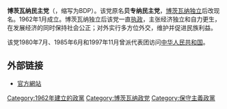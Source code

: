 {{Unreferenced|time=2021-01-25T05:53:13+00:00}}
{{Infobox political party
| country       =  波札那
| name    =  波札那民主黨
|native_name=Botswana Democratic Party
| logo    =Flag of the Botswana Democratic Party.svg
| ideology      = [[保守主義|保守主義]]<br>[[農業主義|農業主義]]<br>[[民族主義|民族主義]]<br>[[民族保守主義|民族保守主義]]<br>[[自由保守主義|自由保守主義]]<br>[[一國保守主義|一國保守主義]]<br>[[基督教民主主義|基督教民主主義]]
| position      = [[中间偏右|中间偏右]]
|国际组织=[[社会党国际|社会党国际]]（咨询党）
| leader        = [[伊恩·卡馬|伊恩·卡馬]]
| headquarters  = [[哈博罗内|哈博罗内]]
| seats1_title  = [[波札那議會|议会]]
| seats1        = {{Infobox political party/seats|45|57|hex=#FF0000}}
| colorcode    = red
}}
'''博茨瓦纳民主党'''（{{lang-en|Botswana Democratic Party}}，缩写为BDP）。该党原名'''贝专纳民主党'''，[[博茨瓦纳|博茨瓦纳]][[独立|独立]]后改现名。1962年1月成立。博茨瓦纳独立后该党一直[[执政|执政]]，主张经济独立和自力更生，在发展经济的同时保持社会公正；对外实行多方位外交，维护并促进民族利益。

该党1980年7月、1985年6月和1997年11月曾派代表团访问[[中华人民共和国|中华人民共和国]]。

==外部链接==
*[https://web.archive.org/web/20090830021654/http://www.bdp.org.bw/ 官方網站]

{{政党小作品}}
{{normdaten}}
[[Category:1962年建立的政黨|Category:1962年建立的政黨]]
[[Category:博茨瓦纳政党|Category:博茨瓦纳政党]]
[[Category:保守主義政黨|Category:保守主義政黨]]